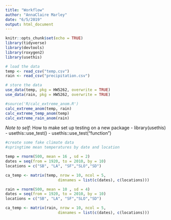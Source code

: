 ```yaml
---
title: "Workflow"
author: "AnnaClaire Marley"
date: "6/5/2019"
output: html_document
---
```


```r
knitr::opts_chunk$set(echo = TRUE)
library(tidyverse)
library(devtools)
library(roxygen2)
library(usethis)
```

```r
# load the data
temp <- read_csv("temp.csv")
rain <- read_csv("precipitation.csv")

```

```r
# store the data
use_data(temp, pkg = HW5262, overwrite = TRUE)
use_data(rain, pkg = HW5262, overwrite = TRUE)

```

```r
#source('R/calc_extreme_anom.R')
calc_extreme_anom(temp, rain)
calc_extreme_temp_anom(temp)
calc_extreme_rain_anom(rain)
```

*Note to self*: How to make set up testing on a new package
- library(usethis)
- usethis::use_test()
- usethis::use_test("function")


```r

#create some fake climate data
#springtime mean temperatures by date and location

temp = rnorm(500, mean = 16 , sd = 2)
dates = seq(from = 1920, to = 2010, by = 10)
locations = c("SB", "LA", "SF","SLO","SD")

ca_temp <- matrix(temp, nrow = 10, ncol = 5,
                       dimnames = list(c(dates), c(locations)))

rain = rnorm(500, mean = 10 , sd = 4)
dates = seq(from = 1920, to = 2010, by = 10)
locations = c("SB", "LA", "SF","SLO","SD")

ca_temp <- matrix(rain, nrow = 10, ncol = 5,
                       dimnames = list(c(dates), c(locations)))



```



